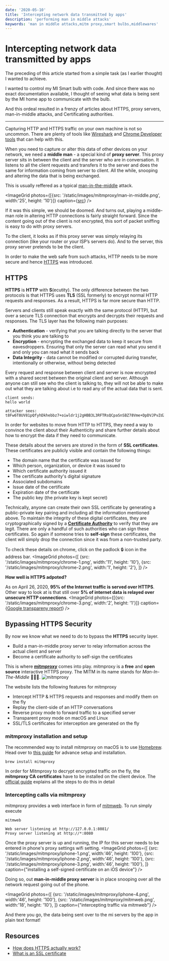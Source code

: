 ```yaml
---
date: '2020-05-10'
title: 'Intercepting network data transmitted by apps'
description: 'performing man in middle attacks'
keywords: 'man in middle attacks,mitm proxy,smart bulbs,middlewares'
---
```



# Intercepting network data transmitted by apps

The preceding of this article started from a simple task (as I earlier thought) I wanted to achieve.

I wanted to control my MI Smart bulb with code. And since there was no exact documentation available, I thought of seeing what data is being sent by the MI home app to communicate with the bulb.

And this ordeal resulted in a frenzy of articles about HTTPS, proxy servers, man-in-middle attacks, and Certificating authorities.

---

Capturing HTTP and HTTPS traffic on your own machine is not so uncommon. There are plenty of tools like [Wireshark](https://www.wireshark.org/) and [Chrome Developer tools](https://developers.google.com/web/tools/chrome-devtools) that can help with this.

When you need to capture or alter this data of other devices on your network, we need a **middle man** - a special kind of **proxy server**.
This proxy server sits in between the client and the server who are in conversation.
It listens to all the client requests and transfers it to the server and does the same for information coming from server to client. All the while, snooping and altering the data that is being exchanged.

This is usually reffered as a typical [man-in-the-middle](https://www.cloudflare.com/learning/security/threats/man-in-the-middle-attack/) attack.

<ImageGrid
photos={[{src: '/static/images/mitmproxy/man-in-middle.png', width:'25', height: '10'}]}
caption={<a href="https://www.cloudflare.com/learning/security/threats/man-in-the-middle-attack/">src</a>}
/>

If it was this simple, we should be doomed. And turns out, playing a middle-man role in altering HTTP connections is fairly straight forward. Since the content going out of the client is not encrypted, this sort of packet sniffing is easy to do with proxy servers.

To the client, it looks as if this proxy server was simply relaying its connection (like your router or your ISP’s servers do). And to the server, this proxy server pretends to be the client.

In order to make the web safe from such attacks, HTTP needs to be more secure and hence [HTTPS](https://www.cloudflare.com/learning/ssl/what-is-https/) was introduced.

## HTTPS

**HTTPS** is **HTTP** with **S**(ecutity). The only difference between the two protocols is that HTTPS uses **TLS** (SSL formerly) to encrypt normal HTTP requests and responses. As a result, HTTPS is far more secure than HTTP.

Servers and clients still speak exactly with the same protocol (HTTP), but over a secure TLS connection that encrypts and decrypts their requests and responses. The TLS layer has the following main purposes:

- **Authentication** - verifying that you are talking directly to the server that you think you are talking to
- **Encryption** - encrypting the exchanged data to keep it secure from eavesdroppers. Ensuring that only the server can read what you send it and only you can read what it sends back
- **Data Integrity** - data cannot be modified or corrupted during transfer, intentionally or otherwise, without being detected

Every request and response between client and server is now encrypted with a shared secret between the original client and server. Although anyone can still see who the client is talking to, they will not be able to make out what they are talking about i.e to read any of the actual data that is sent.

```
client sends:
hello world

attacker sees:
t8Fw6T8UV81pQfyhDkhebbz7+oiwldr1j2gHBB3L3RFTRsQCpaSnSBZ78Vme+DpDVJPvZdZUZHpzbbcqmSW1+3xXGsERHg9YDmpYk0VVDiRvw1H5miNieJeJ/FNUjgH0BmVRWII6+T4MnDwmCMZUI/orxP3HGwYCSIvyzS3MpmmSe4iaWKCOHQ==
```

In order for websites to move from HTTP to HTTPS, they need a way to convince the client about their Authenticity and share further details about how to encrypt the data if they need to communicate.

These details about the servers are stored in the form of **SSL certificates**. These certificates are publicly visible and contain the following things:

- The domain name that the certificate was issued for
- Which person, organization, or device it was issued to
- Which certificate authority issued it
- The certificate authority's digital signature
- Associated subdomains
- Issue date of the certificate
- Expiration date of the certificate
- The public key (the private key is kept secret)

Technically, anyone can create their own SSL certificate by generating a public-private key pairing and including all the information mentioned above.
To maintain the integrity of these digital certificates, they are cryptographically signed by a **[Certificate Authority](https://en.wikipedia.org/wiki/Certificate_authority)** to verify that they are legit. There are only a handful of such authorities who can sign these certificates.
So again if someone tries to **self-sign** these certificates, the client will simply drop the connection since it was from a non-trusted party.

To check these details on chrome, click on the padlock 🔒 icon in the address bar.
<ImageGrid
photos={[
{src: '/static/images/mitmproxy/chrome-1.png', width:'11', height: '10'},
{src: '/static/images/mitmproxy/chrome-2.png', width:'1', height: '2'},
]}
/>

**How well is HTTPS adpoted?**

As on April 26, 2020, **95% of the Internet traffic is served over HTTPS**. Other way to look at is that still over **5% of internet data is relayed over unsecure HTTP connections**.
<ImageGrid
photos={[{src: '/static/images/mitmproxy/chrome-3.png', width:'2', height: '1'}]}
caption={<a href="https://transparencyreport.google.com/https/overview?hl=en">Google transpareny report</a>}
/>

## Bypassing HTTPS Security

By now we know what we need to do to bypass the **HTTPS** security layer.

- Build a man-in-middle proxy server to relay information across the actual client and server
- Become a certificate authority to self-sign the certificates

This is where **[mitmproxy](https://mitmproxy.org/)** comes into play. mitmproxy is a **free** and **open source** interactive HTTPS proxy. The MITM in its name stands for _Man-In-The-Middle_ 🤷🏽‍♂️.
![mitmproxy](/static/images/mitmproxy/mitmproxy.png)

The website lists the following features for mitmproxy

- Intercept HTTP & HTTPS requests and responses and modify them on the fly
- Replay the client-side of an HTTP conversations
- Reverse proxy mode to forward traffic to a specified server
- Transparent proxy mode on macOS and Linux
- SSL/TLS certificates for interception are generated on the fly

### mitmproxy installation and setup

The recommended way to install mitmproxy on macOS is to use [Homebrew](https://brew.sh/). Head over to [this guide](https://docs.mitmproxy.org/stable/overview-installation/) for advance setup and installation.

```
brew install mitmproxy
```

In order for Mitmproxy to decrypt encrypted traffic on the fly, the **mitmproxy CA certificates** have to be installed on the client device.
The [official guide](https://docs.mitmproxy.org/stable/concepts-certificates/) explains all the steps to do this in detail

### Intercepting calls via mitmproxy

mitmproxy provides a web interface in form of [mitmweb](https://docs.mitmproxy.org/stable/tools-mitmweb/). To run simply execute

```
mitmweb

Web server listening at http://127.0.0.1:8081/
Proxy server listening at http://*:8080
```

Once the proxy server is up and running, the IP for this server needs to be entered in phone's proxy settings wifi setting.
<ImageGrid
photos={[
{src: '/static/images/mitmproxy/iphone-1.png', width:'46', height: '100'},
{src: '/static/images/mitmproxy/iphone-2.png', width:'46', height: '100'},
{src: '/static/images/mitmproxy/iphone-3.png', width:'46', height: '100'},
]}
caption={"installing a self-signed certificate on an iOS device"}
/>

Doing so, out **man-in-middle proxy server** is in place snooping over all the network request going out of the phone.

<ImageGrid
photos={[
{src: '/static/images/mitmproxy/iphone-4.png', width:'46', height: '100'},
{src: '/static/images/mitmproxy/mitmweb.png', width:'18', height: '10'},
]}
caption={"intercepting traffic via mitmweb"}
/>

And there you go, the data being sent over to the mi servers by the app in plain text format!

## Resources

- [How does HTTPS actually work?](https://robertheaton.com/2014/03/27/how-does-https-actually-work/)
- [What is an SSL certificate](https://www.cloudflare.com/learning/ssl/what-is-an-ssl-certificate/)
